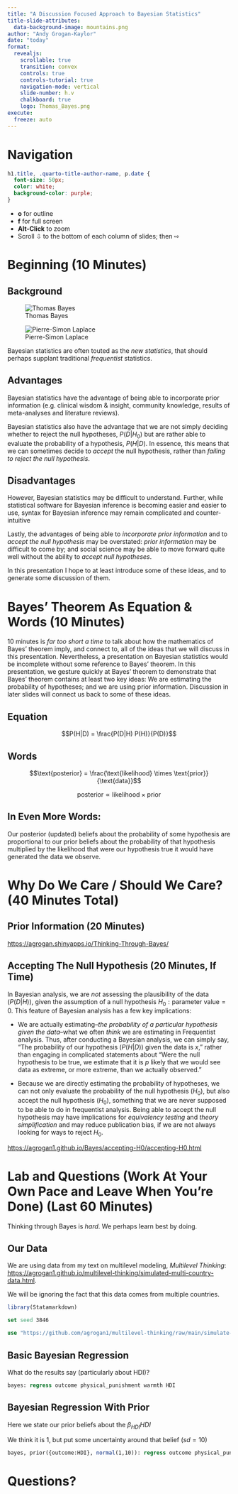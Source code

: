 ```yaml
---
title: "A Discussion Focused Approach to Bayesian Statistics"
title-slide-attributes:  
  data-background-image: mountains.png
author: "Andy Grogan-Kaylor"
date: "today"
format: 
  revealjs:
    scrollable: true
    transition: convex
    controls: true
    controls-tutorial: true
    navigation-mode: vertical
    slide-number: h.v
    chalkboard: true
    logo: Thomas_Bayes.png
execute: 
  freeze: auto
---
```


# Navigation 

```css

h1.title, .quarto-title-author-name, p.date {
  font-size: 50px;
  color: white;
  background-color: purple; 
}

```

* **o** for outline
* **f** for full screen
* **Alt-Click** to zoom
* Scroll &#8681; to the bottom of each column of slides; then &#8680;

# Beginning (10 Minutes)

## Background

::: {layout="[1,1]" layout-valign="bottom"}
![Thomas Bayes](Thomas_Bayes.png)

![Pierre-Simon Laplace](Laplace_Pierre-Simon.png)
:::

Bayesian statistics are often touted as the *new statistics*, that should perhaps supplant traditional *frequentist* statistics. 

## Advantages {.smaller}

Bayesian statistics have the advantage of being able to incorporate prior information (e.g. clinical wisdom & insight, community knowledge, results of meta-analyses and literature reviews). 

Bayesian statistics also have the advantage that we are not simply deciding whether to reject the null hypotheses, $P(D|H_0)$ but are rather able to evaluate the probability of a hypothesis, $P(H|D)$. In essence, this means that we can sometimes decide to *accept* the null hypothesis, rather than *failing to reject the null hypothesis*.

## Disadvantages {.smaller}

However, Bayesian statistics may be difficult to understand. Further, while statistical software for Bayesian inference is becoming easier and easier to use, syntax for Bayesian inference may remain complicated and counter-intuitive 

::: {.fragment .highlight-red}
Lastly, the advantages of being able to *incorporate prior information* and to *accept the null hypothesis* may be overstated: *prior information* may be difficult to come by; and social science may be able to move forward quite well without the ability to *accept null hypotheses*.
:::

In this presentation I hope to at least introduce some of these ideas, and to generate some discussion of them. 

# Bayes' Theorem As Equation & Words (10 Minutes) {.smaller}

10 minutes is *far too short a time* to talk about how the mathematics of Bayes' theorem imply, and connect to, all of the ideas that we will discuss in this presentation. Nevertheless, a presentation on Bayesian statistics would be incomplete without some reference to Bayes' theorem. In this presentation, we gesture quickly at Bayes' theorem to demonstrate that Bayes' theorem contains at least two key ideas: We are estimating the probability of hypotheses; and we are using prior information. Discussion in later slides will connect us back to some of these ideas. 

## Equation 

$$P(H|D) = \frac{P(D|H) P(H)}{P(D)}$$ 

## Words

$$\text{posterior} = \frac{\text{likelihood} \times \text{prior}}{\text{data}}$$

$$\text{posterior} \propto \text{likelihood} \times \text{prior}$$ 

## In Even More Words: 

Our posterior (updated) beliefs about the probability of some hypothesis are proportional to our prior beliefs about the probability of that hypothesis multiplied by the likelihood that were our hypothesis true it would have generated the data we observe.

# Why Do We Care / Should We Care? (40 Minutes Total)

## Prior Information (20 Minutes)

[https://agrogan.shinyapps.io/Thinking-Through-Bayes/](https://agrogan.shinyapps.io/Thinking-Through-Bayes/)

## Accepting The Null Hypothesis (20 Minutes, If Time) {.smaller background-color="lightgrey"}

In Bayesian analysis, we are *not* assessing the plausibility of the data ($P(D|H)$), given the assumption of a null hypothesis $H_0: \text{parameter value} = 0$. This feature of Bayesian analysis has a few key implications:

* We are actually estimating--*the probability of a particular hypothesis given the data*--what we often *think* we are estimating in Frequentist analysis. Thus, after conducting a Bayesian analysis, we can simply say, "The probability of our hypothesis ($P(H|D)$) given the data is *x*," rather than engaging in complicated statements about "Were the null hypothesis to be true, we estimate that it is *p* likely that we would see data as extreme, or more extreme, than we actually observed."
    
* Because we are directly estimating the probability of hypotheses, we can not only evaluate the probability of the null hypothesis ($H_0$), but also accept the null hypothesis ($H_0$), something that we are never supposed to be able to do in frequentist analysis. Being able to accept the null hypothesis may have implications for *equivalency testing* and *theory simplification* and may reduce publication bias, if we are not always looking for ways to reject $H_0$.
    
[https://agrogan1.github.io/Bayes/accepting-H0/accepting-H0.html](https://agrogan1.github.io/Bayes/accepting-H0/accepting-H0.html)
    
# Lab and Questions (Work At Your Own Pace and Leave When You're Done) (Last 60 Minutes)

Thinking through Bayes is *hard*. We perhaps learn best by doing.

## Our Data

We are using data from my text on multilevel modeling, *Multilevel Thinking*: [https://agrogan1.github.io/multilevel-thinking/simulated-multi-country-data.html](https://agrogan1.github.io/multilevel-thinking/simulated-multi-country-data.html).

We will be ignoring the fact that this data comes from multiple countries. 

```r

library(Statamarkdown)

```

```stata

set seed 3846

use "https://github.com/agrogan1/multilevel-thinking/raw/main/simulate-and-analyze-multilevel-data/simulated_multilevel_data.dta"

```

## Basic Bayesian Regression {.smaller}

What do the results say (particularly about HDI)?

```stata

bayes: regress outcome physical_punishment warmth HDI

```

## Bayesian Regression With Prior {.smaller}

Here we state our prior beliefs about the $\beta_{HDI} HDI$

We think it is 1, but put some uncertainty around that belief ($sd = 10$)

```stata

bayes, prior({outcome:HDI}, normal(1,10)): regress outcome physical_punishment warmth HDI

```

# Questions? {background-color="black"}




